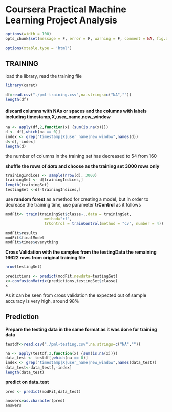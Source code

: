 # Coursera Practical Machine Learning Project Analysis
```r

options(width = 100)
opts_chunk$set(message = F, error = F, warning = F, comment = NA, fig.align = 'center', cache=TRUE, dpi = 100, tidy = F, cache.path = '.cache/', fig.path = 'fig/')

options(xtable.type = 'html')


```

## TRAINING
load the library, read the training file
```r
library(caret)

df=read.csv("./pml-training.csv",na.strings=c("NA",""))
length(df)
```
#### discard columns with NAs or spaces and the columns with labels including timestamp,X,user_name,new_window
```r

na <- apply(df,2,function(x) {sum(is.na(x))}) 
d <- df[,which(na == 0)]
index <- grep("timestamp|X|user_name|new_window",names(d))
d<-d[,-index]
length(d)
```
the number of columns in the training set has decreased to 54 from 160

**shuffle the rows of _data_ and choose as the training set 3000 rows only**

```r
trainingIndices <- sample(nrow(d), 3000)
trainingSet <- d[trainingIndices,]
length(trainingSet)
testingSet <-d[-trainingIndices,]

```
use **random forest** as a method for creating a model, but in order to decrease the
training time, use parameter **trControl** as it follows
```r

modFit<- train(trainingSet$classe~.,data = trainingSet,
                 method="rf",
                 trControl = trainControl(method = "cv", number = 4))

modFit$results
modFit$finalModel
modFit$times$everything

```
**Cross Validation with the samples from the testingData the remaining 16622 rows from original training file**
```r
nrow(testingSet)
```


```r
predictions <- predict(modFit,newdata=testingSet)
x<-confusionMatrix(predictions,testingSet$classe)
x

```
As it can be seen from cross validation the expected out of sample accuracy is very high, around 98%

## Prediction

**Prepare the testing data in the same format as it was done for training data**
```r
testdf<-read.csv("./pml-testing.csv",na.strings=c("NA",""))

na <- apply(testdf,2,function(x) {sum(is.na(x))}) 
data_test <- testdf[,which(na == 0)]
index <- grep("timestamp|X|user_name|new_window",names(data_test))
data_test<-data_test[,-index]
length(data_test)
```

**predict on data_test**
```r
pred <- predict(modFit,data_test)

answers=as.character(pred)
answers
```



